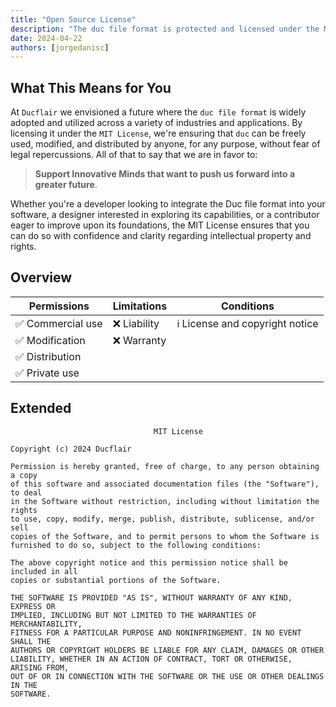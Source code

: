 ```yaml
---
title: "Open Source License"
description: "The duc file format is protected and licensed under the MIT License. This decision aligns with our commitment to supporting open development and ensuring that our innovative file format can be utilized and contributed to by a wide community of developers, designers, and engineers."
date: 2024-04-22
authors: [jorgedanisc]
---
```


## What This Means for You
At `Ducflair` we envisioned a future where the `duc file format` is widely adopted and utilized across a variety of industries and applications. By licensing it under the `MIT License`, we're ensuring that `duc` can be freely used, modified, and distributed by anyone, for any purpose, without fear of legal repercussions.
All of that to say that we are in favor to:
> **Support Innovative Minds that want to push us forward into a greater future**.

Whether you're a developer looking to integrate the Duc file format into your software, a designer interested in exploring its capabilities, or a contributor eager to improve upon its foundations, the MIT License ensures that you can do so with confidence and clarity regarding intellectual property and rights.

## Overview

| Permissions       | Limitations      | Conditions                        |
|-------------------|------------------|-----------------------------------|
| ✅ Commercial use | ❌ Liability      | ℹ License and copyright notice    |
| ✅ Modification   | ❌ Warranty       |                                   |
| ✅ Distribution   |                  |                                   |
| ✅ Private use    |                  |                                   |

## Extended

```mit
                                MIT License

Copyright (c) 2024 Ducflair

Permission is hereby granted, free of charge, to any person obtaining a copy
of this software and associated documentation files (the "Software"), to deal
in the Software without restriction, including without limitation the rights
to use, copy, modify, merge, publish, distribute, sublicense, and/or sell
copies of the Software, and to permit persons to whom the Software is
furnished to do so, subject to the following conditions:

The above copyright notice and this permission notice shall be included in all
copies or substantial portions of the Software.

THE SOFTWARE IS PROVIDED "AS IS", WITHOUT WARRANTY OF ANY KIND, EXPRESS OR
IMPLIED, INCLUDING BUT NOT LIMITED TO THE WARRANTIES OF MERCHANTABILITY,
FITNESS FOR A PARTICULAR PURPOSE AND NONINFRINGEMENT. IN NO EVENT SHALL THE
AUTHORS OR COPYRIGHT HOLDERS BE LIABLE FOR ANY CLAIM, DAMAGES OR OTHER
LIABILITY, WHETHER IN AN ACTION OF CONTRACT, TORT OR OTHERWISE, ARISING FROM,
OUT OF OR IN CONNECTION WITH THE SOFTWARE OR THE USE OR OTHER DEALINGS IN THE
SOFTWARE.
```